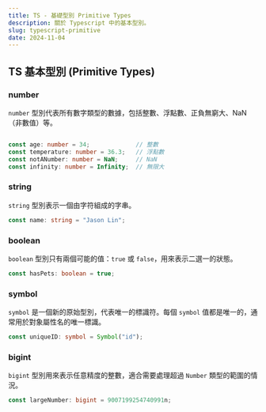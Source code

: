 ```yaml
---
title: TS - 基礎型別 Primitive Types
description: 關於 Typescript 中的基本型別。
slug: typescript-primitive
date: 2024-11-04
---
```


## TS 基本型別 (Primitive Types)

### number

`number` 型別代表所有數字類型的數據，包括整數、浮點數、正負無窮大、NaN（非數值）等。

```ts

const age: number = 34;             // 整數
const temperature: number = 36.3;   // 浮點數
const notANumber: number = NaN;     // NaN
const infinity: number = Infinity;  // 無限大
```

### string

`string` 型別表示一個由字符組成的字串。

```ts
const name: string = "Jason Lin";
```

### boolean

`boolean` 型別只有兩個可能的值：`true` 或 `false`，用來表示二選一的狀態。

```ts
const hasPets: boolean = true;
```

### symbol

`symbol` 是一個新的原始型別，代表唯一的標識符。每個 `symbol` 值都是唯一的，通常用於對象屬性名的唯一標識。

```ts
const uniqueID: symbol = Symbol("id");
```

### bigint

`bigint` 型別用來表示任意精度的整數，適合需要處理超過 `Number` 類型的範圍的情況。

```ts
const largeNumber: bigint = 9007199254740991n;
```
